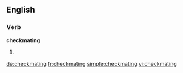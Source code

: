 ==English==

===Verb===
'''checkmating'''

# {{present participle of|[[checkmate]]}}

[[de:checkmating]]
[[fr:checkmating]]
[[simple:checkmating]]
[[vi:checkmating]]